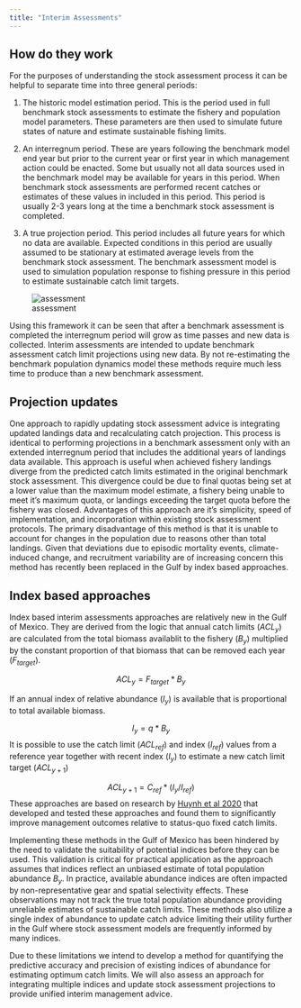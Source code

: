 ```yaml
---
title: "Interim Assessments"
---
```


## How do they work

  For the purposes of understanding the stock assessment process it can be helpful to separate time into three general periods:

1) The historic model estimation period. This is the period used in full benchmark stock assessments to estimate the fishery and population model parameters. These parameters are then used to simulate future states of nature and estimate sustainable fishing limits.

2) An interregnum period. These are years following the benchmark model end year but prior to the current year or first year in which management action could be enacted. Some but usually not all data sources used in the benchmark model may be available for years in this period. When benchmark stock assessments are performed recent catches or estimates of these values in included in this period. This period is usually 2-3 years long at the time a benchmark stock assessment is completed. 

3) A true projection period. This period includes all future years for which no data are available. Expected conditions in this period are usually assumed to be stationary at estimated average levels from the benchmark stock assessment. The benchmark assessment model is used to simulation population response to fishing pressure in this period to estimate sustainable catch limit targets.

![assessment](images/assessment_parts.PNG)

Using this framework it can be seen that after a benchmark assessment is completed the interregnum period will grow as time passes and new data is collected. Interim assessments are intended to update benchmark assessment catch limit projections using new data. By not re-estimating the benchmark population dynamics model these methods require much less time to produce than a new benchmark assessment. 

## Projection updates

One approach to rapidly updating stock assessment advice is integrating updated landings data and recalculating catch projection. This process is identical to performing projections in a benchmark assessment only with an extended interregnum period that includes the additional years of landings data available. This approach is useful when achieved fishery landings diverge from the predicted catch limits estimated in the original benchmark stock assessment. This divergence could be due to final quotas being set at a lower value than the maximum model estimate, a fishery being unable to meet it's maximum quota, or landings exceeding the target quota before the fishery was closed. Advantages of this approach are it's simplicity, speed of implementation, and incorporation within existing stock assessment protocols. The primary disadvantage of this method is that it is unable to account for changes in the population due to reasons other than total landings. Given that deviations due to episodic mortality events, climate-induced change, and recruitment variability are of increasing concern this method has recently been replaced in the Gulf by index based approaches. 

## Index based approaches

Index based interim assessments approaches are relatively new in the Gulf of Mexico. They are derived from the logic that annual catch limits ($ACL_{y}$) are calculated from the total biomass availablit to the fishery ($B_{y}$) multiplied by the constant proportion of that biomass that can be removed each year ($F_{target}$).   

$$ACL_{y} = F_{target}*B_{y}$$

If an annual index of relative abundance ($I_{y}$) is available that is proportional to total available biomass.    

$$I_{y} = q*B_{y}$$
It is possible to use the catch limit ($ACL_{ref}$) and index ($I_{ref}$) values from a reference year together with recent index ($I_{y}$) to estimate a new catch limit target ($ACL_{y+1}$)

$$ACL_{y+1} = C_{ref}*(I_{y}/I_{ref})$$
These approaches are based on research by [Huynh et al 2020](https://onlinelibrary.wiley.com/doi/abs/10.1111/faf.12453) that developed and tested these approaches and found them to significantly improve management outcomes relative to status-quo fixed catch limits. 

Implementing these methods in the Gulf of Mexico has been hindered by the need to validate the suitability of potential indices before they can be used. This validation is critical for practical application as the approach assumes that indices reflect an unbiased estimate of total population abundance $B_{y}$. In practice, available abundance indices are often impacted by non-representative gear and spatial selectivity effects. These observations may not track the true total population abundance providing unreliable estimates of sustainable catch limits. These methods also utilize a single index of abundance to update catch advice limiting their utility further in the Gulf where stock assessment models are frequently informed by many indices. 

Due to these limitations we intend to develop a method for quantifying the predictive accuracy and precision of existing indices of abundance for estimating optimum catch limits. We will also assess an approach for integrating multiple indices and update stock assessment projections to provide unified interim management advice.       
